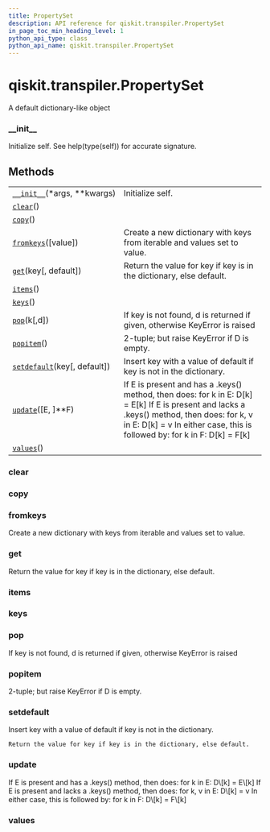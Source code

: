 ```yaml
---
title: PropertySet
description: API reference for qiskit.transpiler.PropertySet
in_page_toc_min_heading_level: 1
python_api_type: class
python_api_name: qiskit.transpiler.PropertySet
---
```


# qiskit.transpiler.PropertySet

<Class id="qiskit.transpiler.PropertySet" isDedicatedPage={true} github="https://github.com/qiskit/qiskit/tree/stable/0.18/qiskit/transpiler/propertyset.py" signature="PropertySet">
  A default dictionary-like object

  ### \_\_init\_\_

  <Function id="qiskit.transpiler.PropertySet.__init__" name="__init__" signature="__init__(*args, **kwargs)">
    Initialize self. See help(type(self)) for accurate signature.
  </Function>

  ## Methods

  |                                                                                                                       |                                                                                                                                                                                                                               |
  | --------------------------------------------------------------------------------------------------------------------- | ----------------------------------------------------------------------------------------------------------------------------------------------------------------------------------------------------------------------------- |
  | [`__init__`](#qiskit.transpiler.PropertySet.__init__ "qiskit.transpiler.PropertySet.__init__")(\*args, \*\*kwargs)    | Initialize self.                                                                                                                                                                                                              |
  | [`clear`](#qiskit.transpiler.PropertySet.clear "qiskit.transpiler.PropertySet.clear")()                               |                                                                                                                                                                                                                               |
  | [`copy`](#qiskit.transpiler.PropertySet.copy "qiskit.transpiler.PropertySet.copy")()                                  |                                                                                                                                                                                                                               |
  | [`fromkeys`](#qiskit.transpiler.PropertySet.fromkeys "qiskit.transpiler.PropertySet.fromkeys")(\[value])              | Create a new dictionary with keys from iterable and values set to value.                                                                                                                                                      |
  | [`get`](#qiskit.transpiler.PropertySet.get "qiskit.transpiler.PropertySet.get")(key\[, default])                      | Return the value for key if key is in the dictionary, else default.                                                                                                                                                           |
  | [`items`](#qiskit.transpiler.PropertySet.items "qiskit.transpiler.PropertySet.items")()                               |                                                                                                                                                                                                                               |
  | [`keys`](#qiskit.transpiler.PropertySet.keys "qiskit.transpiler.PropertySet.keys")()                                  |                                                                                                                                                                                                                               |
  | [`pop`](#qiskit.transpiler.PropertySet.pop "qiskit.transpiler.PropertySet.pop")(k\[,d])                               | If key is not found, d is returned if given, otherwise KeyError is raised                                                                                                                                                     |
  | [`popitem`](#qiskit.transpiler.PropertySet.popitem "qiskit.transpiler.PropertySet.popitem")()                         | 2-tuple; but raise KeyError if D is empty.                                                                                                                                                                                    |
  | [`setdefault`](#qiskit.transpiler.PropertySet.setdefault "qiskit.transpiler.PropertySet.setdefault")(key\[, default]) | Insert key with a value of default if key is not in the dictionary.                                                                                                                                                           |
  | [`update`](#qiskit.transpiler.PropertySet.update "qiskit.transpiler.PropertySet.update")(\[E, ]\*\*F)                 | If E is present and has a .keys() method, then does: for k in E: D\[k] = E\[k] If E is present and lacks a .keys() method, then does: for k, v in E: D\[k] = v In either case, this is followed by: for k in F: D\[k] = F\[k] |
  | [`values`](#qiskit.transpiler.PropertySet.values "qiskit.transpiler.PropertySet.values")()                            |                                                                                                                                                                                                                               |

  ### clear

  <Function id="qiskit.transpiler.PropertySet.clear" name="clear" signature="clear() → None. Remove all items from D." />

  ### copy

  <Function id="qiskit.transpiler.PropertySet.copy" name="copy" signature="copy() → a shallow copy of D" />

  ### fromkeys

  <Function id="qiskit.transpiler.PropertySet.fromkeys" name="fromkeys" signature="fromkeys(value=None, /)">
    Create a new dictionary with keys from iterable and values set to value.
  </Function>

  ### get

  <Function id="qiskit.transpiler.PropertySet.get" name="get" signature="get(key, default=None, /)">
    Return the value for key if key is in the dictionary, else default.
  </Function>

  ### items

  <Function id="qiskit.transpiler.PropertySet.items" name="items" signature="items() → a set-like object providing a view on D’s items" />

  ### keys

  <Function id="qiskit.transpiler.PropertySet.keys" name="keys" signature="keys() → a set-like object providing a view on D’s keys" />

  ### pop

  <Function id="qiskit.transpiler.PropertySet.pop" name="pop" signature="pop(k[, d]) → v, remove specified key and return the corresponding value.">
    If key is not found, d is returned if given, otherwise KeyError is raised
  </Function>

  ### popitem

  <Function id="qiskit.transpiler.PropertySet.popitem" name="popitem" signature="popitem() → (k, v), remove and return some (key, value) pair as a">
    2-tuple; but raise KeyError if D is empty.
  </Function>

  ### setdefault

  <Function id="qiskit.transpiler.PropertySet.setdefault" name="setdefault" signature="setdefault(key, default=None, /)">
    Insert key with a value of default if key is not in the dictionary.

    Return the value for key if key is in the dictionary, else default.
  </Function>

  ### update

  <Function id="qiskit.transpiler.PropertySet.update" name="update" signature="update([E, ]**F) → None. Update D from dict/iterable E and F.">
    If E is present and has a .keys() method, then does: for k in E: D\[k] = E\[k] If E is present and lacks a .keys() method, then does: for k, v in E: D\[k] = v In either case, this is followed by: for k in F: D\[k] = F\[k]
  </Function>

  ### values

  <Function id="qiskit.transpiler.PropertySet.values" name="values" signature="values() → an object providing a view on D’s values" />
</Class>

